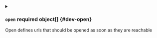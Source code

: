 

<div className="group" data-group="workflow">
<details className="config-field" data-expandable="true">
<summary>

### `open` <span className="config-field-required" data-required="false">required</span> <span className="config-field-type">object[]</span> <span className="config-field-default"></span> <span className="config-field-enum"></span> {#dev-open}

Open defines urls that should be opened as soon as they are reachable

</summary>

<PartialOpenreference />


</details>

</div>